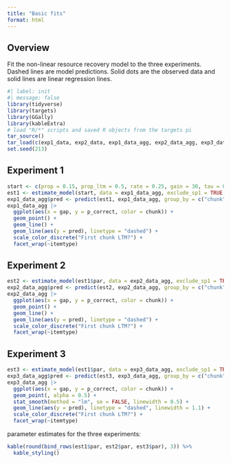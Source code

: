 ```yaml
---
title: "Basic fits"
format: html
---
```


## Overview

Fit the non-linear resource recovery model to the three experiments. Dashed lines are model predictions. Solid dots are the observed data and solid lines are linear regression lines.

```r
#| label: init
#| message: false
library(tidyverse)
library(targets)
library(GGally)
library(kableExtra)
# load "R/*" scripts and saved R objects from the targets pi
tar_source()
tar_load(c(exp1_data, exp2_data, exp1_data_agg, exp2_data_agg, exp3_data_agg))
set.seed(213)
```

## Experiment 1

```r
start <- c(prop = 0.15, prop_ltm = 0.5, rate = 0.25, gain = 30, tau = 0.12)
est1 <- estimate_model(start, data = exp1_data_agg, exclude_sp1 = TRUE, growth = "asy")
exp1_data_agg$pred <- predict(est1, exp1_data_agg, group_by = c("chunk", "gap"), growth = "asy")
exp1_data_agg |>
  ggplot(aes(x = gap, y = p_correct, color = chunk)) +
  geom_point() +
  geom_line() +
  geom_line(aes(y = pred), linetype = "dashed") +
  scale_color_discrete("First chunk LTM?") +
  facet_wrap(~itemtype)
```

## Experiment 2

```r
est2 <- estimate_model(est1$par, data = exp2_data_agg, exclude_sp1 = TRUE, growth = "asy")
exp2_data_agg$pred <- predict(est2, exp2_data_agg, group_by = c("chunk", "gap"), growth = "asy")
exp2_data_agg |>
  ggplot(aes(x = gap, y = p_correct, color = chunk)) +
  geom_point() +
  geom_line() +
  geom_line(aes(y = pred), linetype = "dashed") +
  scale_color_discrete("First chunk LTM?") +
  facet_wrap(~itemtype)
```

## Experiment 3

```r
est3 <- estimate_model(est1$par, data = exp3_data_agg, exclude_sp1 = TRUE, growth = "asy")
exp3_data_agg$pred <- predict(est3, exp3_data_agg, group_by = c("chunk", "gap"), growth = "asy")
exp3_data_agg |>
  ggplot(aes(x = gap, y = p_correct, color = chunk)) +
  geom_point(, alpha = 0.5) +
  stat_smooth(method = "lm", se = FALSE, linewidth = 0.5) +
  geom_line(aes(y = pred), linetype = "dashed", linewidth = 1.1) +
  scale_color_discrete("First chunk LTM?") +
  facet_wrap(~itemtype)
```

parameter estimates for the three experiments:

```r
kable(round(bind_rows(est1$par, est2$par, est3$par), 3)) %>%
  kable_styling()
```
